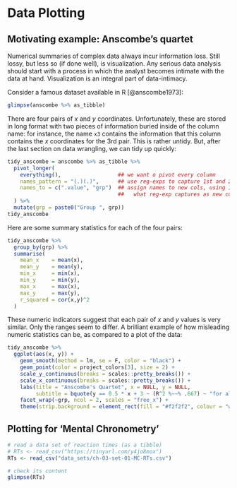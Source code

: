 # Data Plotting

## Motivating example: Anscombe's quartet

Numerical summaries of complex data always incur information loss. Still lossy, but less so (if done well), is visualization. Any serious data analysis should start with a process in which the analyst becomes intimate with the data at hand. Visualization is an integral part of data-intimacy.

Consider a famous dataset available in R [@anscombe1973]: 

```r
glimpse(anscombe %>% as_tibble)
```

There are four pairs of $x$ and $y$ coordinates. Unfortunately, these are stored in long format with two pieces of information buried inside of the column name: for instance, the name `x3` contains the information that this column contains the $x$ coordinates for the 3rd pair. This is rather untidy. But, after the last section on data wrangling, we can tidy up quickly:

```r
tidy_anscombe = anscombe %>% as_tibble %>% 
  pivot_longer(
    everything(),                  ## we want o pivot every column
    names_pattern = "(.)(.)",      ## use reg-exps to capture 1st and 2nd character
    names_to = c(".value", "grp")  ## assign names to new cols, using 1st part of
                                   ##   what reg-exp captures as new column names
  ) %>% 
  mutate(grp = paste0("Group ", grp))
tidy_anscombe
```

Here are some summary statistics for each of the four pairs:

```r
tidy_anscombe %>% 
  group_by(grp) %>% 
  summarise(
    mean_x    = mean(x),
    mean_y    = mean(y),
    min_x     = min(x),
    min_y     = min(y),
    max_x     = max(x),
    max_y     = max(y),
    r_squared = cor(x,y)^2
  )
```

<!-- EXERCISE: make the index the new column names instead -->

These numeric indicators suggest that each pair of $x$ and $y$ values is very similar. Only the ranges seem to differ. A brilliant example of how misleading numeric statistics can be, as compared to a plot of the data:

```r
tidy_anscombe %>% 
  ggplot(aes(x, y)) +
    geom_smooth(method = lm, se = F, color = "black") +
    geom_point(color = project_colors[3], size = 2) +
    scale_y_continuous(breaks = scales::pretty_breaks()) +
    scale_x_continuous(breaks = scales::pretty_breaks()) +
    labs(title = "Anscombe's Quartet", x = NULL, y = NULL,
         subtitle = bquote(y == 0.5 * x + 3 ~ (R^2 %~~% .667) ~ "for all datasets")) +
    facet_wrap(~grp, ncol = 2, scales = "free_x") +
    theme(strip.background = element_rect(fill = "#f2f2f2", colour = "white"))
```

<!-- for exercise check out the work of Jan Verhove: -->
<!-- https://janhove.github.io/teaching/2016/11/21/what-correlations-look-like -->

## Plotting for 'Mental Chronometry'

```r
# read a data set of reaction times (as a tibble)
# RTs <- read_csv("https://tinyurl.com/y4jo8mox")
RTs <- read_csv("data_sets/ch-03-set-01-MC-RTs.csv")

# check its content
glimpse(RTs)
```
